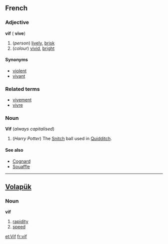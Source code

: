 ==French==
===Adjective===
'''vif''' ({{f}} '''vive''')

#(''person'') [[lively]], [[brisk]]
#(''colour'') [[vivid]], [[bright]]

====Synonyms====
*[[violent]]
*[[vivant]]

===Related terms===
*[[vivement]]
*[[vivre]]

===Noun===
'''Vif''' {{m}} (''always capitalised'')

# (''Harry Potter'') The [[Snitch]] ball used in [[Quidditch]].

====See also====
*[[Cognard]]
*[[Souaffle]]

----

==[[Volapük]]==
===Noun===
'''vif'''

# [[rapidity]] 
# [[speed]]
[[et:Vif]]
[[fr:vif]]